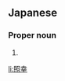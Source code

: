 ==Japanese==
{{ja-kanjitab|てる|ゆき}}

===Proper noun===
{{ja-pos|proper|てるゆき}}

# {{given name|male|lang=ja|sort=てるゆき}}

[[li:照幸]]